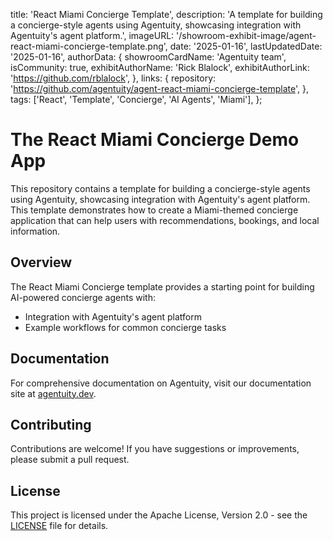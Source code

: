   title: 'React Miami Concierge Template',
  description: 'A template for building a concierge-style agents using Agentuity, showcasing integration with Agentuity\'s agent platform.',
  imageURL: '/showroom-exhibit-image/agent-react-miami-concierge-template.png',
  date: '2025-01-16',
  lastUpdatedDate: '2025-01-16',
  authorData: {
    showroomCardName: 'Agentuity team',
    isCommunity: true,
    exhibitAuthorName: 'Rick Blalock',
    exhibitAuthorLink: 'https://github.com/rblalock',
  },
  links: {
    repository: 'https://github.com/agentuity/agent-react-miami-concierge-template',
  },
  tags: ['React', 'Template', 'Concierge', 'AI Agents', 'Miami'],
};

# The React Miami Concierge Demo App

This repository contains a template for building a concierge-style agents using Agentuity, showcasing integration with Agentuity's agent platform. This template demonstrates how to create a Miami-themed concierge application that can help users with recommendations, bookings, and local information.

## Overview

The React Miami Concierge template provides a starting point for building AI-powered concierge agents with:

- Integration with Agentuity's agent platform
- Example workflows for common concierge tasks

## Documentation

For comprehensive documentation on Agentuity, visit our documentation site at [agentuity.dev](https://agentuity.dev).

## Contributing

Contributions are welcome! If you have suggestions or improvements, please submit a pull request.

## License

This project is licensed under the Apache License, Version 2.0 - see the [LICENSE](LICENSE.md) file for details.
